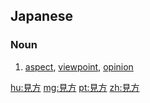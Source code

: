 ==Japanese==
{{ja-kanjitab|み|かた|yomi=kun}}

===Noun===
{{ja-noun|みかた}}
# [[aspect]], [[viewpoint]], [[opinion]]
#: {{ja-usex|そのような'''見方'''もある。|その よう な '''みかた''' も ある。|There's also that way of looking at it.}}

[[hu:見方]]
[[mg:見方]]
[[pt:見方]]
[[zh:見方]]